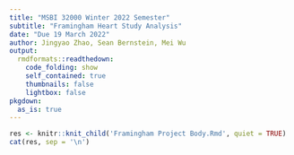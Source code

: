 ```yaml
---
title: "MSBI 32000 Winter 2022 Semester"
subtitle: "Framingham Heart Study Analysis"
date: "Due 19 March 2022"
author: Jingyao Zhao, Sean Bernstein, Mei Wu 
output:
  rmdformats::readthedown:
    code_folding: show
    self_contained: true
    thumbnails: false
    lightbox: false
pkgdown:
  as_is: true    
---
```



```r
res <- knitr::knit_child('Framingham Project Body.Rmd', quiet = TRUE)
cat(res, sep = '\n')
```

